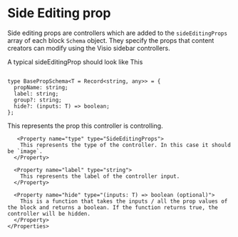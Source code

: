 # Side Editing prop
Side editing props are controllers which are added to the `sideEditingProps`  array of each block `Schema` object. They specify the props that content creators can modify using the Visio sidebar controllers.

A typical sideEditingProp should look like This

```tsx

type BasePropSchema<T = Record<string, any>> = {
  propName: string;
  label: string;
  group?: string;
  hide?: (inputs: T) => boolean;
};

```

 <Properties>
      <Property name="propName" type="string">
        This represents the prop this controller is controlling.
      </Property>

       <Property name="type" type="SideEditingProps">
        This represents the type of the controller. In this case it should be `image`.
      </Property>

      <Property name="label" type="string">
        This represents the label of the controller input.
      </Property>

      <Property name="hide" type="(inputs: T) => boolean (optional)">
        This is a function that takes the inputs / all the prop values of the block and returns a boolean. If the function returns true, the controller will be hidden.
      </Property>
    </Properties>